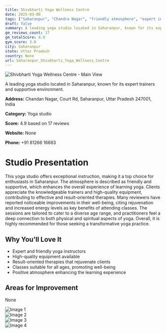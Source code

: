 ```yaml
---
title: Shivbharti Yoga Wellness Centre
date: 2025-03-08
tags: ["Saharanpur", "Chandra Nagar", "friendly atmosphere", "expert instruction", "Saharanpur"]  
draft: false
summary: A leading yoga studio located in Saharanpur, known for its expert trainers and supportive environment.
gm_reviews_count: 17
gm_totalScore: 4.9
gym_score: 3.8
city: Saharanpur
state: Uttar Pradesh
country: None
url: Saharanpur_Shivbharti_Yoga_Wellness_Centre
---
```


<div className="aspect-[16/9] relative my-8">
  <img 
    src="https://lh3.googleusercontent.com/p/AF1QipN9Q9dEQ1Oqf5Sb9rDwb5WaSCkunwYHlWuKyrGT=w1920-h1080-k-no"
    alt="Shivbharti Yoga Wellness Centre - Main View"
    className="object-cover absolute inset-0 w-full h-full rounded-lg"
  />
</div>

A leading yoga studio located in Saharanpur, known for its expert trainers and supportive environment.

**Address:** Chandan Nagar, Court Rd, Saharanpur, Uttar Pradesh 247001, India

**Category:** Yoga studio

**Score:** 4.9 based on 17 reviews

**Website:** None

**Phone:** +91 81266 16683

# Studio Presentation

This yoga studio offers exceptional instruction, making it a top choice for enthusiasts in Saharanpur. The atmosphere is described as friendly and supportive, which enhances the overall experience of learning yoga. Clients appreciate the knowledgeable trainers and high-quality equipment, contributing to effective and result-oriented therapies. Many reviewers have reported noticeable improvements in their well-being, citing rejuvenation and increased energy levels as key benefits of attending classes. The sessions are tailored to cater to a diverse age range, and practitioners feel a deep connection to both physical and spiritual aspects of yoga. Overall, it is highly recommended for those seeking a transformative yoga practice.



## Why You'll Love It

- Expert and friendly yoga instructors
- High-quality equipment available
- Result-oriented therapies that rejuvenate clients
- Classes suitable for all ages, promoting well-being
- Positive atmosphere enhancing the learning experience

## Areas for Improvement

None

<div className="grid grid-cols-1 xl:grid-cols-2 gap-4 my-8">
<div className="aspect-[4/3] relative"><img src="https://lh3.googleusercontent.com/p/AF1QipPNMxenb81XorPwRcs64nQtQVsC65VhHAYKgMkZ=w1920-h1080-k-no" alt="Image 1" className="object-cover absolute inset-0 w-full h-full rounded-lg" /></div>
<div className="aspect-[4/3] relative"><img src="https://lh5.googleusercontent.com/p/AF1QipOyJry8OgaF4n3P98Yc9uS2YXjWB08eMpni8-9b=w1920-h1080-k-no" alt="Image 2" className="object-cover absolute inset-0 w-full h-full rounded-lg" /></div>
<div className="aspect-[4/3] relative"><img src="https://lh5.googleusercontent.com/p/AF1QipM_5tryNEdfQAU1xyBVDrNd3K0PrXCuQEROzMzH=w1920-h1080-k-no" alt="Image 3" className="object-cover absolute inset-0 w-full h-full rounded-lg" /></div>
<div className="aspect-[4/3] relative"><img src="https://lh5.googleusercontent.com/p/AF1QipNA6P59baE8WSxUd1lKLfr08JJB2fhmLthmykAY=w1920-h1080-k-no" alt="Image 4" className="object-cover absolute inset-0 w-full h-full rounded-lg" /></div>
</div>